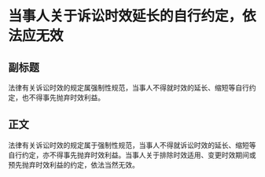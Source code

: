 # 当事人关于诉讼时效延长的自行约定，依法应无效
## 副标题
法律有关诉讼时效的规定属强制性规范，当事人不得就时效的延长、缩短等自行约定，也不得事先抛弃时效利益。
## 正文
法律有关诉讼时效的规定属于强制性规范，当事人不得就诉讼时效的延长、缩短等自行约定，亦不得事先抛弃时效利益。当事人关于排除时效适用、变更时效期间或预先抛弃时效利益的约定，依法当然无效。